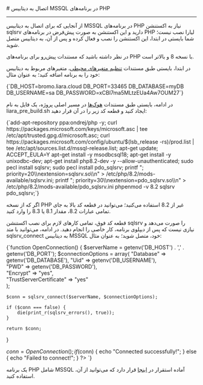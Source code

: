 

<Layout>
<Head>
<title>مستندات اتصال به دیتابیس MSSQL در PHP - لیارا</title>
</Head>
# اتصال به دیتابیس MSSQL در برنامه‌های PHP
<hr className="mb-2" />

از آنجایی که برای اتصال به دیتابیس MSSQL در برنامه‌های PHP نیاز به اکستنشن sqlsrv دارید و این اکستنشن به صورت پیش‌فرض در برنامه‌های PHP لیارا نصب نیست؛
شما بایستی در ابتدا، این اکستنشن را نصب و فعال کرده و پس از آن، به دیتابیس متصل شوید.

<Alert variant="error">
<p>
در نظر داشته باشید که مستندات پیش‌رو برای برنامه‌های PHP با نسخه 8 و بالاتر است. 
</p>
</Alert>

در ابتدا، بایستی طبق مستندات <a href="../../../details/envs" className="blue-link">تنظیم متغیرهای محیطی</a>، متغیرهای مربوط به دیتابیس خود را به برنامه اضافه کنید؛ به عنوان مثال:

<div className="h-2" />
    <div dir='ltr'>
    <Highlight className="bash">
        {`DB_HOST=bromo.liara.cloud
DB_PORT=33465
DB_DATABASE=myDB
DB_USERNAME=sa
DB_PASSWORD=xCBl7ma5MLtzEUa4Aw7OUM27`}
    </Highlight>
    </div>
<div className="h-2" />

در ادامه، بایستی طبق مستندات <a href="../use-hooks" className="blue-link">هوک‌ها</a> در مسیر اصلی پروژه، یک فایل به نام <Important>liara_pre_build.sh</Important> ایجاد کنید و قطعه کد زیر را در آن قرار دهید:
<div className="h-2" />
    <div dir='ltr'>
    <Highlight className="sh">
        {`add-apt-repository ppa:ondrej/php -y;
curl https://packages.microsoft.com/keys/microsoft.asc | tee /etc/apt/trusted.gpg.d/microsoft.asc;
curl https://packages.microsoft.com/config/ubuntu/$(lsb_release -rs)/prod.list | tee /etc/apt/sources.list.d/mssql-release.list;
apt-get update;
ACCEPT_EULA=Y apt-get install -y msodbcsql18;
apt-get install -y unixodbc-dev;
apt-get install php8.2-dev  -y --allow-unauthenticated;
sudo pecl install sqlsrv;
sudo pecl install pdo_sqlsrv;
printf "; priority=20\\nextension=sqlsrv.so\\n" > /etc/php/8.2/mods-available/sqlsrv.ini;
printf "; priority=30\\nextension=pdo_sqlsrv.so\\n" > /etc/php/8.2/mods-available/pdo_sqlsrv.ini
phpenmod -v 8.2 sqlsrv pdo_sqlsrv;`}
    </Highlight>
    </div>
<div className="h-2" />

<Alert variant="info">
<p>
اگر که از نسخه PHP غیر از 8.2 استفاده می‌کنید؛ می‌توانید در قطعه کد بالا به جای تمامی عبارات <Important>8.2</Important>، مقدار <Important>8.1</Important> یا <Important>8.3</Important> را وارد کنید.
</p>
</Alert>

قطعه کد فوق، تمامی کارهای لازم برای نصب اکستنشن <Important>sqlsrv</Important> را صورت می‌دهد و نیازی نیست که پس از دیپلوی برنامه، کار خاصی را انجام دهید.
در ادامه، می‌توانید با متد <Important>sqlsrv_connect</Important> به دیتابیس MSSQL خود، متصل شوید؛ به عنوان مثال:

<div className="h-2" />
    <div dir='ltr'>
    <Highlight className="bash">
        {`<?php
ini_set('display_errors', 1);
ini_set('display_startup_errors', 1);
error_reporting(E_ALL);

function OpenConnection()
{
    $serverName = getenv('DB_HOST') . ',' . getenv('DB_PORT'); 
    $connectionOptions = array(
        "Database" => getenv('DB_DATABASE'), 
        "Uid" => getenv('DB_USERNAME'),      
        "PWD" => getenv('DB_PASSWORD'),      
        "Encrypt" => "yes",                  
        "TrustServerCertificate" => "yes"    
    );

    $conn = sqlsrv_connect($serverName, $connectionOptions);

    if ($conn === false) {
        die(print_r(sqlsrv_errors(), true));
    }

    return $conn;
}

$conn = OpenConnection();
if ($conn) {
    echo "Connected successfully!";
} else {
    echo "Failed to connect!";
}
?>
`}
    </Highlight>
    </div>
<div className="h-2" />

<Alert variant="success">
<p>
یک برنامه PHP شامل MSSQL آماده استقرار در <a href="https://github.com/liara-cloud/php-getting-started/tree/mssql-connection" className="blue-link">اینجا</a> قرار دارد که می‌توانید از آن، استفاده کنید.
</p>
</Alert>

</Layout>